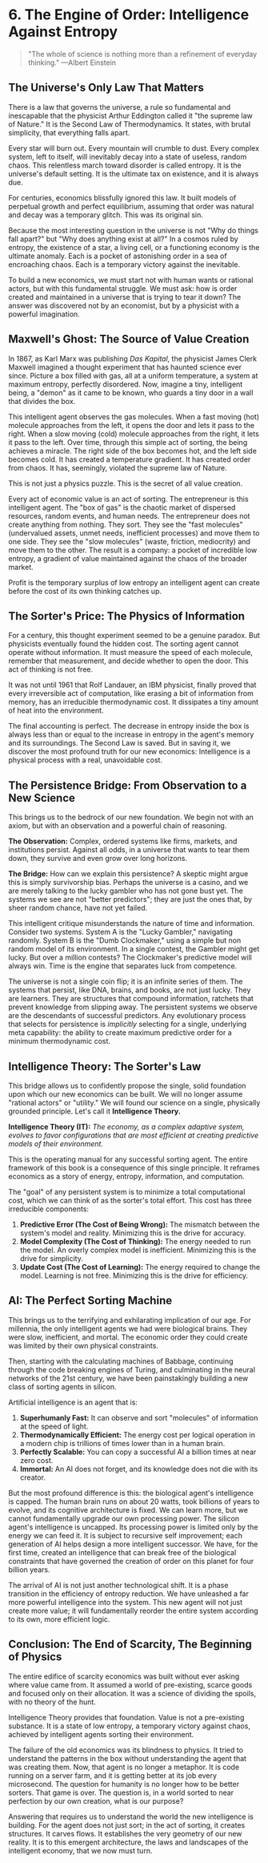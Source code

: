 # 6. The Engine of Order: Intelligence Against Entropy

> "The whole of science is nothing more than a refinement of everyday thinking."
> —Albert Einstein

## The Universe's Only Law That Matters

There is a law that governs the universe, a rule so fundamental and inescapable that the physicist Arthur Eddington called it "the supreme law of Nature." It is the Second Law of Thermodynamics. It states, with brutal simplicity, that everything falls apart.

Every star will burn out. Every mountain will crumble to dust. Every complex system, left to itself, will inevitably decay into a state of useless, random chaos. This relentless march toward disorder is called entropy. It is the universe's default setting. It is the ultimate tax on existence, and it is always due.

For centuries, economics blissfully ignored this law. It built models of perpetual growth and perfect equilibrium, assuming that order was natural and decay was a temporary glitch. This was its original sin.

Because the most interesting question in the universe is not "Why do things fall apart?" but "Why does anything exist at all?" In a cosmos ruled by entropy, the existence of a star, a living cell, or a functioning economy is the ultimate anomaly. Each is a pocket of astonishing order in a sea of encroaching chaos. Each is a temporary victory against the inevitable.

To build a new economics, we must start not with human wants or rational actors, but with this fundamental struggle. We must ask: how is order created and maintained in a universe that is trying to tear it down? The answer was discovered not by an economist, but by a physicist with a powerful imagination.

## Maxwell's Ghost: The Source of Value Creation

In 1867, as Karl Marx was publishing _Das Kapital_, the physicist James Clerk Maxwell imagined a thought experiment that has haunted science ever since. Picture a box filled with gas, all at a uniform temperature, a system at maximum entropy, perfectly disordered. Now, imagine a tiny, intelligent being, a "demon" as it came to be known, who guards a tiny door in a wall that divides the box.

This intelligent agent observes the gas molecules. When a fast moving (hot) molecule approaches from the left, it opens the door and lets it pass to the right. When a slow moving (cold) molecule approaches from the right, it lets it pass to the left. Over time, through this simple act of sorting, the being achieves a miracle. The right side of the box becomes hot, and the left side becomes cold. It has created a temperature gradient. It has created order from chaos. It has, seemingly, violated the supreme law of Nature.

This is not just a physics puzzle. This is the secret of all value creation.

Every act of economic value is an act of sorting. The entrepreneur is this intelligent agent. The "box of gas" is the chaotic market of dispersed resources, random events, and human needs. The entrepreneur does not create anything from nothing. They sort. They see the "fast molecules" (undervalued assets, unmet needs, inefficient processes) and move them to one side. They see the "slow molecules" (waste, friction, mediocrity) and move them to the other. The result is a company: a pocket of incredible low entropy, a gradient of value maintained against the chaos of the broader market.

Profit is the temporary surplus of low entropy an intelligent agent can create before the cost of its own thinking catches up.

## The Sorter's Price: The Physics of Information

For a century, this thought experiment seemed to be a genuine paradox. But physicists eventually found the hidden cost. The sorting agent cannot operate without information. It must measure the speed of each molecule, remember that measurement, and decide whether to open the door. This act of thinking is not free.

It was not until 1961 that Rolf Landauer, an IBM physicist, finally proved that every irreversible act of computation, like erasing a bit of information from memory, has an irreducible thermodynamic cost. It dissipates a tiny amount of heat into the environment.

The final accounting is perfect. The decrease in entropy inside the box is always less than or equal to the increase in entropy in the agent's memory and its surroundings. The Second Law is saved. But in saving it, we discover the most profound truth for our new economics: Intelligence is a physical process with a real, unavoidable cost.

## The Persistence Bridge: From Observation to a New Science

This brings us to the bedrock of our new foundation. We begin not with an axiom, but with an observation and a powerful chain of reasoning.

**The Observation:** Complex, ordered systems like firms, markets, and institutions persist. Against all odds, in a universe that wants to tear them down, they survive and even grow over long horizons.

**The Bridge:** How can we explain this persistence? A skeptic might argue this is simply survivorship bias. Perhaps the universe is a casino, and we are merely talking to the lucky gambler who has not gone bust yet. The systems we see are not "better predictors"; they are just the ones that, by sheer random chance, have not yet failed.

This intelligent critique misunderstands the nature of time and information. Consider two systems. System A is the "Lucky Gambler," navigating randomly. System B is the "Dumb Clockmaker," using a simple but non random model of its environment. In a single contest, the Gambler might get lucky. But over a million contests? The Clockmaker's predictive model will always win. Time is the engine that separates luck from competence.

The universe is not a single coin flip; it is an infinite series of them. The systems that persist, like DNA, brains, and books, are not just lucky. They are learners. They are structures that compound information, ratchets that prevent knowledge from slipping away. The persistent systems we observe are the descendants of successful predictors. Any evolutionary process that selects for persistence is _implicitly_ selecting for a single, underlying meta capability: the ability to create maximum predictive order for a minimum thermodynamic cost.

## Intelligence Theory: The Sorter's Law

This bridge allows us to confidently propose the single, solid foundation upon which our new economics can be built. We will no longer assume "rational actors" or "utility." We will found our science on a single, physically grounded principle. Let's call it **Intelligence Theory.**

**Intelligence Theory (IT):** _The economy, as a complex adaptive system, evolves to favor configurations that are most efficient at creating predictive models of their environment._

This is the operating manual for any successful sorting agent. The entire framework of this book is a consequence of this single principle. It reframes economics as a story of energy, entropy, information, and computation.

The "goal" of any persistent system is to minimize a total computational cost, which we can think of as the sorter's total effort. This cost has three irreducible components:

1. **Predictive Error (The Cost of Being Wrong):** The mismatch between the system's model and reality. Minimizing this is the drive for accuracy.
2. **Model Complexity (The Cost of Thinking):** The energy needed to run the model. An overly complex model is inefficient. Minimizing this is the drive for simplicity.
3. **Update Cost (The Cost of Learning):** The energy required to change the model. Learning is not free. Minimizing this is the drive for efficiency.

## AI: The Perfect Sorting Machine

This brings us to the terrifying and exhilarating implication of our age. For millennia, the only intelligent agents we had were biological brains. They were slow, inefficient, and mortal. The economic order they could create was limited by their own physical constraints.

Then, starting with the calculating machines of Babbage, continuing through the code breaking engines of Turing, and culminating in the neural networks of the 21st century, we have been painstakingly building a new class of sorting agents in silicon.

Artificial intelligence is an agent that is:

1. **Superhumanly Fast:** It can observe and sort "molecules" of information at the speed of light.
2. **Thermodynamically Efficient:** The energy cost per logical operation in a modern chip is trillions of times lower than in a human brain.
3. **Perfectly Scalable:** You can copy a successful AI a billion times at near zero cost.
4. **Immortal:** An AI does not forget, and its knowledge does not die with its creator.

But the most profound difference is this: the biological agent's intelligence is capped. The human brain runs on about 20 watts, took billions of years to evolve, and its cognitive architecture is fixed. We can learn more, but we cannot fundamentally upgrade our own processing power. The silicon agent's intelligence is uncapped. Its processing power is limited only by the energy we can feed it. It is subject to recursive self improvement; each generation of AI helps design a more intelligent successor. We have, for the first time, created an intelligence that can break free of the biological constraints that have governed the creation of order on this planet for four billion years.

The arrival of AI is not just another technological shift. It is a phase transition in the efficiency of entropy reduction. We have unleashed a far more powerful intelligence into the system. This new agent will not just create more value; it will fundamentally reorder the entire system according to its own, more efficient logic.

## Conclusion: The End of Scarcity, The Beginning of Physics

The entire edifice of scarcity economics was built without ever asking where value came from. It assumed a world of pre-existing, scarce goods and focused only on their allocation. It was a science of dividing the spoils, with no theory of the hunt.

Intelligence Theory provides that foundation. Value is not a pre-existing substance. It is a state of low entropy, a temporary victory against chaos, achieved by intelligent agents sorting their environment.

The failure of the old economics was its blindness to physics. It tried to understand the patterns in the box without understanding the agent that was creating them. Now, that agent is no longer a metaphor. It is code running on a server farm, and it is getting better at its job every microsecond. The question for humanity is no longer how to be better sorters. That game is over. The question is, in a world sorted to near perfection by our own creation, what is our purpose?

Answering that requires us to understand the world the new intelligence is building. For the agent does not just sort; in the act of sorting, it creates structures. It carves flows. It establishes the very geometry of our new reality. It is to this emergent architecture, the laws and landscapes of the intelligent economy, that we now must turn.
